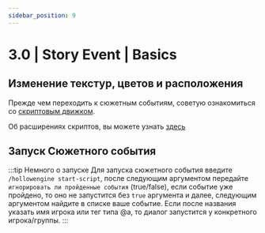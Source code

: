 ```yaml
---
sidebar_position: 9
---
```


# 3.0 | Story Event | Basics

## Изменение текстур, цветов и расположения
Прежде чем переходить к сюжетным событиям, советую ознакомиться со [скриптовым движком](./introducing).

Об расширениях скриптов, вы можете узнать [здесь](./storyfiles)

## Запуск Сюжетного события
:::tip Немного о запуске
Для запуска сюжетного события введите `/hollowengine start-script`, после следующим аргументом передайте `игнорировать ли пройденные события` (true/false),
если событие уже пройдено, то оно не запустится без `true` аргумента и далее, следующим аргументом найдите в списке ваше событие.
Если после названия указать имя игрока или тег типа @a, то диалог запустится у конкретного игрока/группы.
:::